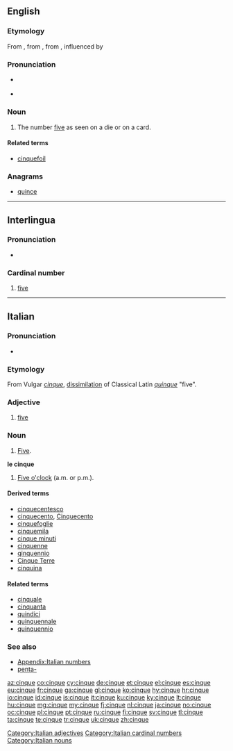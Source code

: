 ==English==

===Etymology===
From {{etyl|enm|en}} {{term|cink|lang=enm}}, from {{etyl|frm|en}} {{term|cinc|lang=frm}}, from {{etyl|la|en}} {{term|quinque||lang=la}}, influenced by {{etyl|it|en}} {{term|cinque|lang=it}}

===Pronunciation===
* {{a|UK|US}} {{IPA|/sɪŋk/|/sæŋk/}}
* {{homophones|sink|sank}}

===Noun===
{{en-noun}}

# The number [[five]] as seen on a die or on a card.

====Related terms====
* [[cinquefoil]]

===Anagrams===
* [[quince#English|quince]]

----

==Interlingua==

===Pronunciation===
* {{IPA|/ˈtsiŋ.kwe/|lang=ia}}

===Cardinal number===
{{head|ia|cardinal number}}

# [[five]]

----

==Italian==
{{cardinalbox|it|4|5|6|quattro|sei|ord=quinto|mult=quintuplo}}

===Pronunciation===
* {{IPA|[ˈtʃiŋkwe]|lang=it}}

===Etymology===
From Vulgar {{etyl|la|it}} ''[[cinque]]'', [[dissimilation]] of  Classical Latin ''[[quinque]]'' "five".

===Adjective===
{{head|it|adjective|g=m|g2=f}} {{inv}}

# [[five]]

===Noun===
{{head|it|noun|g=m}} {{inv}}

# [[five|Five]].

'''le cinque''' {{f|plural}}

# [[five o'clock|Five o'clock]] (a.m. or p.m.).

====Derived terms====
* [[cinquecentesco]]
* [[cinquecento]], [[Cinquecento]]
* [[cinquefoglie]]
* [[cinquemila]]
* [[cinque minuti]]
* [[cinquenne]]
* [[qinquennio]]
* [[Cinque Terre]]
* [[cinquina]]

====Related terms====
* [[cinquale]]
* [[cinquanta]]
* [[quindici]]
* [[quinquennale]]
* [[quinquennio]]

===See also===
* [[Appendix:Italian numbers]]
* [[penta-#Italian|penta-]]

[[Category:Italian adjectives]]
[[Category:Italian cardinal numbers]]
[[Category:Italian nouns]]

[[az:cinque]]
[[co:cinque]]
[[cy:cinque]]
[[de:cinque]]
[[et:cinque]]
[[el:cinque]]
[[es:cinque]]
[[eu:cinque]]
[[fr:cinque]]
[[ga:cinque]]
[[gl:cinque]]
[[ko:cinque]]
[[hy:cinque]]
[[hr:cinque]]
[[io:cinque]]
[[id:cinque]]
[[is:cinque]]
[[it:cinque]]
[[ku:cinque]]
[[ky:cinque]]
[[lt:cinque]]
[[hu:cinque]]
[[mg:cinque]]
[[my:cinque]]
[[fj:cinque]]
[[nl:cinque]]
[[ja:cinque]]
[[no:cinque]]
[[oc:cinque]]
[[pl:cinque]]
[[pt:cinque]]
[[ru:cinque]]
[[fi:cinque]]
[[sv:cinque]]
[[tl:cinque]]
[[ta:cinque]]
[[te:cinque]]
[[tr:cinque]]
[[uk:cinque]]
[[zh:cinque]]
